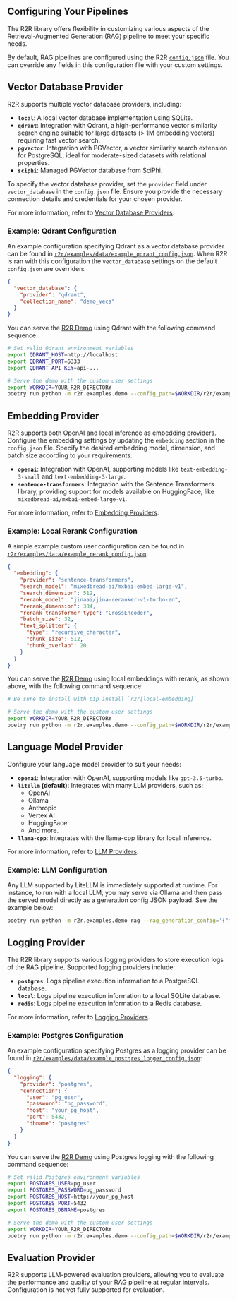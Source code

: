 ## Configuring Your Pipelines

The R2R library offers flexibility in customizing various aspects of the Retrieval-Augmented Generation (RAG) pipeline to meet your specific needs.

By default, RAG pipelines are configured using the R2R [`config.json`](https://github.com/SciPhi-AI/R2R/blob/main/config.json) file. You can override any fields in this configuration file with your custom settings.

## Vector Database Provider

R2R supports multiple vector database providers, including:

- **`local`**: A local vector database implementation using SQLite.
- **`qdrant`**: Integration with Qdrant, a high-performance vector similarity search engine suitable for large datasets (> 1M embedding vectors) requiring fast vector search.
- **`pgvector`**: Integration with PGVector, a vector similarity search extension for PostgreSQL, ideal for moderate-sized datasets with relational properties.
- **`sciphi`**: Managed PGVector database from SciPhi.

To specify the vector database provider, set the `provider` field under `vector_database` in the `config.json` file. Ensure you provide the necessary connection details and credentials for your chosen provider.

For more information, refer to [Vector Database Providers](/providers/vector-databases).

### Example: Qdrant Configuration

An example configuration specifying Qdrant as a vector database provider can be found in [`r2r/examples/data/example_qdrant_config.json`](https://github.com/SciPhi-AI/R2R/tree/main/r2r/examples/data/example_qdrant_config.json). When R2R is ran with this configuration the `vector_database` settings on the default `config.json` are overriden:

```json
{
  "vector_database": {
    "provider": "qdrant",
    "collection_name": "demo_vecs"
  }
}
```

You can serve the [R2R Demo](/getting-started/r2r-demo) using Qdrant with the following command sequence:

```bash
# Set valid Qdrant environment variables
export QDRANT_HOST=http://localhost
export QDRANT_PORT=6333
export QDRANT_API_KEY=api-...

# Serve the demo with the custom user settings
export WORKDIR=YOUR_R2R_DIRECTORY
poetry run python -m r2r.examples.demo --config_path=$WORKDIR/r2r/examples/data/example_qdrant_config.json serve
```

## Embedding Provider

R2R supports both OpenAI and local inference as embedding providers. Configure the embedding settings by updating the `embedding` section in the `config.json` file. Specify the desired embedding model, dimension, and batch size according to your requirements.

- **`openai`**: Integration with OpenAI, supporting models like `text-embedding-3-small` and `text-embedding-3-large`.
- **`sentence-transformers`**: Integration with the Sentence Transformers library, providing support for models available on HuggingFace, like `mixedbread-ai/mxbai-embed-large-v1`.

For more information, refer to [Embedding Providers](/providers/embeddings).

### Example: Local Rerank Configuration

A simple example custom user configuration can be found in [`r2r/examples/data/example_rerank_config.json`](https://github.com/SciPhi-AI/R2R/tree/main/r2r/examples/data/example_rerank_config.json):

```json
{
  "embedding": {
    "provider": "sentence-transformers",
    "search_model": "mixedbread-ai/mxbai-embed-large-v1",
    "search_dimension": 512,
    "rerank_model": "jinaai/jina-reranker-v1-turbo-en",
    "rerank_dimension": 384,
    "rerank_transformer_type": "CrossEncoder",
    "batch_size": 32,
    "text_splitter": {
      "type": "recursive_character",
      "chunk_size": 512,
      "chunk_overlap": 20
    }
  }
}
```

You can serve the [R2R Demo](/getting-started/r2r-demo) using local embeddings with rerank, as shown above, with the following command sequence:

```bash
# Be sure to install with pip install `r2r[local-embedding]`

# Serve the demo with the custom user settings
export WORKDIR=YOUR_R2R_DIRECTORY
poetry run python -m r2r.examples.demo --config_path=$WORKDIR/r2r/examples/data/example_rerank_config.json serve
```

## Language Model Provider

Configure your language model provider to suit your needs:

- **`openai`**: Integration with OpenAI, supporting models like `gpt-3.5-turbo`.
- **`litellm` (default)**: Integrates with many LLM providers, such as:
  - OpenAI
  - Ollama
  - Anthropic
  - Vertex AI
  - HuggingFace
  - And more.
- **`llama-cpp`**: Integrates with the llama-cpp library for local inference.

For more information, refer to [LLM Providers](/providers/llms).

### Example: LLM Configuration

Any LLM supported by LiteLLM is immediately supported at runtime. For instance, to run with a local LLM, you may serve via Ollama and then pass the served model directly as a generation config JSON payload. See the example below:

```bash
poetry run python -m r2r.examples.demo rag --rag_generation_config='{"model":"ollama/llama2"}' --query="Who was Aristotle?"
```

## Logging Provider

The R2R library supports various logging providers to store execution logs of the RAG pipeline. Supported logging providers include:

- **`postgres`**: Logs pipeline execution information to a PostgreSQL database.
- **`local`**: Logs pipeline execution information to a local SQLite database.
- **`redis`**: Logs pipeline execution information to a Redis database.

For more information, refer to [Logging Providers](/providers/logging).

### Example: Postgres Configuration

An example configuration specifying Postgres as a logging provider can be found in [`r2r/examples/data/example_postgres_logger_config.json`](https://github.com/SciPhi-AI/R2R/tree/main/r2r/examples/data/example_postgres_logger_config.json):

```json
{
  "logging": {
    "provider": "postgres",
    "connection": {
      "user": "pg_user",
      "password": "pg_password",
      "host": "your_pg_host",
      "port": 5432,
      "dbname": "postgres"
    }
  }
}
```

You can serve the [R2R Demo](/getting-started/r2r-demo) using Postgres logging with the following command sequence:

```bash
# Set valid Postgres environment variables
export POSTGRES_USER=pg_user
export POSTGRES_PASSWORD=pg_password
export POSTGRES_HOST=http://your_pg_host
export POSTGRES_PORT=5432
export POSTGRES_DBNAME=postgres

# Serve the demo with the custom user settings
export WORKDIR=YOUR_R2R_DIRECTORY
poetry run python -m r2r.examples.demo --config_path=$WORKDIR/r2r/examples/data/example_postgres_logger_config.json serve
```

## Evaluation Provider

R2R supports LLM-powered evaluation providers, allowing you to evaluate the performance and quality of your RAG pipeline at regular intervals. Configuration is not yet fully supported for evaluation.